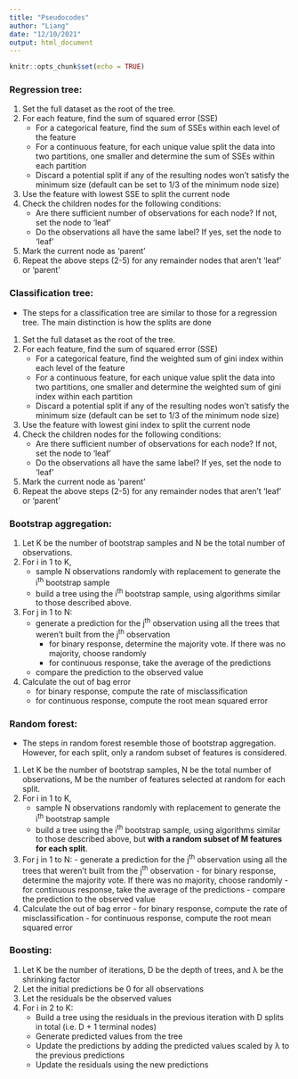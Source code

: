 ```yaml
---
title: "Pseudocodes"
author: "Liang"
date: "12/10/2021"
output: html_document
---
```


```r
knitr::opts_chunk$set(echo = TRUE)
```

### Regression tree:

1. Set the full dataset as the root of the tree. 
2. For each feature, find the sum of squared error (SSE)
	- For a categorical feature, find the sum of SSEs within each level of the feature
	- For a continuous feature, for each unique value split the data into two partitions, one smaller and determine the sum of SSEs within each partition
	- Discard a potential split if any of the resulting nodes won't satisfy the minimum size (default can be set to 1/3 of the minimum node size)
3. Use the feature with lowest SSE to split the current node
4. Check the children nodes for the following conditions:
	- Are there sufficient number of observations for each node? If not, set the node to 'leaf'
	- Do the observations all have the same label? If yes, set the node to 'leaf'
5. Mark the current node as 'parent'
6. Repeat the above steps (2-5) for any remainder nodes that aren't 'leaf' or 'parent'

### Classification tree:

* The steps for a classification tree are similar to those for a regression tree. The main distinction is how the splits are done

1. Set the full dataset as the root of the tree. 
2. For each feature, find the sum of squared error (SSE)
	- For a categorical feature, find the weighted sum of gini index within each level of the feature
	- For a continuous feature, for each unique value split the data into two partitions, one smaller and determine the weighted sum of gini index within each partition
	- Discard a potential split if any of the resulting nodes won't satisfy the minimum size (default can be set to 1/3 of the minimum node size)
3. Use the feature with lowest gini index to split the current node
4. Check the children nodes for the following conditions:
	- Are there sufficient number of observations for each node? If not, set the node to 'leaf'
	- Do the observations all have the same label? If yes, set the node to 'leaf'
5. Mark the current node as 'parent'
6. Repeat the above steps (2-5) for any remainder nodes that aren't 'leaf' or 'parent'


### Bootstrap aggregation:

1. Let K be the number of bootstrap samples and N be the total number of observations.
2. For i in 1 to K,
	- sample N observations randomly with replacement to generate the i^th^ bootstrap sample
	- build a tree using the i^th^ bootstrap sample, using algorithms similar to those described above. 
3. For j in 1 to N:
	- generate a prediction for the j^th^ observation using all the trees that weren't built from the j^th^ observation
		- for binary response, determine the majority vote. If there was no majority, choose randomly
		- for continuous response, take the average of the predictions
	- compare the prediction to the observed value
4. Calculate the out of bag error
	- for binary response, compute the rate of misclassification
	- for continuous response, compute the root mean squared error 

### Random forest:

* The steps in random forest resemble those of bootstrap aggregation. However, for each split, only a random subset of features is considered.

1. Let K be the number of bootstrap samples, N be the total number of observations, M be the number of features selected at random for each split. 
2. For i in 1 to K,
	- sample N observations randomly with replacement to generate the i^th^ bootstrap sample
	- build a tree using the i^th^ bootstrap sample, using algorithms similar to those described above, but **with a random subset of M features for each split**. 
3. For j in 1 to N:
		- generate a prediction for the j^th^ observation using all the trees that weren't built from the j^th^ observation
			- for binary response, determine the majority vote. If there was no majority, choose randomly
			- for continuous response, take the average of the predictions
		- compare the prediction to the observed value
4. Calculate the out of bag error
		- for binary response, compute the rate of misclassification
		- for continuous response, compute the root mean squared error 

### Boosting:

1. Let K be the number of iterations, D be the depth of trees, and λ be the shrinking factor
2. Let the initial predictions be 0 for all observations
3. Let the residuals be the observed values
4. For i in 2 to K:
	- Build a tree using the residuals in the previous iteration with D splits in total (i.e. D + 1 terminal nodes)
	- Generate predicted values from the tree 
	- Update the predictions by adding the predicted values scaled by λ to the previous predictions
	- Update the residuals using the new predictions
